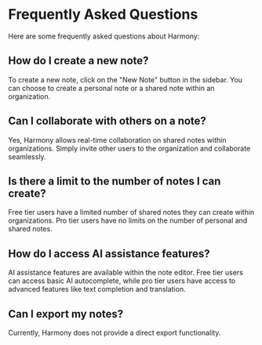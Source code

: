 # Frequently Asked Questions

Here are some frequently asked questions about Harmony:

## How do I create a new note?

To create a new note, click on the "New Note" button in the sidebar. You can choose to create a personal note or a shared note within an organization.

## Can I collaborate with others on a note?

Yes, Harmony allows real-time collaboration on shared notes within organizations. Simply invite other users to the organization and collaborate seamlessly.

## Is there a limit to the number of notes I can create?

Free tier users have a limited number of shared notes they can create within organizations. Pro tier users have no limits on the number of personal and shared notes.

## How do I access AI assistance features?

AI assistance features are available within the note editor. Free tier users can access basic AI autocomplete, while pro tier users have access to advanced features like text completion and translation.

## Can I export my notes?

Currently, Harmony does not provide a direct export functionality.
